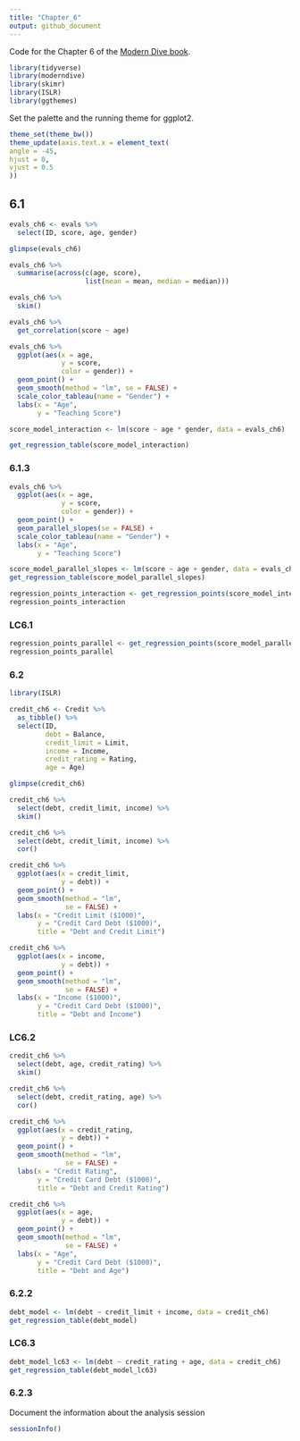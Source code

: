 ```yaml
---
title: "Chapter_6"
output: github_document
---
```


Code for the Chapter 6 of the [Modern Dive book](https://moderndive.com/6-regression.html#regression).

```r
library(tidyverse)
library(moderndive)
library(skimr)
library(ISLR)
library(ggthemes)
```

Set the palette and the running theme for ggplot2.

```r
theme_set(theme_bw())
theme_update(axis.text.x = element_text(
angle = -45,
hjust = 0,
vjust = 0.5
))
```

## 6.1

```r
evals_ch6 <- evals %>%
  select(ID, score, age, gender)

glimpse(evals_ch6)
```

```r
evals_ch6 %>%
  summarise(across(c(age, score),
                   list(mean = mean, median = median)))
```
```r
evals_ch6 %>%
  skim()
```
```r
evals_ch6 %>%
  get_correlation(score ~ age)
```
```r
evals_ch6 %>%
  ggplot(aes(x = age, 
             y = score,
             color = gender)) +
  geom_point() +
  geom_smooth(method = "lm", se = FALSE) +
  scale_color_tableau(name = "Gender") +
  labs(x = "Age",
       y = "Teaching Score")
```
```r
score_model_interaction <- lm(score ~ age * gender, data = evals_ch6)

get_regression_table(score_model_interaction)
```

### 6.1.3
```r
evals_ch6 %>%
  ggplot(aes(x = age, 
             y = score,
             color = gender)) +
  geom_point() +
  geom_parallel_slopes(se = FALSE) +
  scale_color_tableau(name = "Gender") +
  labs(x = "Age",
       y = "Teaching Score")
```
```r
score_model_parallel_slopes <- lm(score ~ age + gender, data = evals_ch6)
get_regression_table(score_model_parallel_slopes)
```
```r
regression_points_interaction <- get_regression_points(score_model_interaction)
regression_points_interaction
```
### LC6.1
```r
regression_points_parallel <- get_regression_points(score_model_parallel_slopes)
regression_points_parallel
```
### 6.2
```r
library(ISLR)

credit_ch6 <- Credit %>% 
  as_tibble() %>%
  select(ID, 
         debt = Balance,
         credit_limit = Limit,
         income = Income,
         credit_rating = Rating,
         age = Age)

glimpse(credit_ch6)
```
```r
credit_ch6 %>%
  select(debt, credit_limit, income) %>%
  skim()
```
```r
credit_ch6 %>%
  select(debt, credit_limit, income) %>%
  cor()
```
```r
credit_ch6 %>%
  ggplot(aes(x = credit_limit,
             y = debt)) +
  geom_point() +
  geom_smooth(method = "lm",
              se = FALSE) +
  labs(x = "Credit Limit ($1000)",
       y = "Credit Card Debt ($1000)",
       title = "Debt and Credit Limit")

credit_ch6 %>%
  ggplot(aes(x = income,
             y = debt)) +
  geom_point() +
  geom_smooth(method = "lm",
              se = FALSE) +
  labs(x = "Income ($1000)",
       y = "Credit Card Debt ($1000)",
       title = "Debt and Income")
```
### LC6.2
```r
credit_ch6 %>%
  select(debt, age, credit_rating) %>%
  skim()
```
```r
credit_ch6 %>%
  select(debt, credit_rating, age) %>%
  cor()
```

```r
credit_ch6 %>%
  ggplot(aes(x = credit_rating,
             y = debt)) +
  geom_point() +
  geom_smooth(method = "lm",
              se = FALSE) +
  labs(x = "Credit Rating",
       y = "Credit Card Debt ($1000)",
       title = "Debt and Credit Rating")

credit_ch6 %>%
  ggplot(aes(x = age,
             y = debt)) +
  geom_point() +
  geom_smooth(method = "lm",
              se = FALSE) +
  labs(x = "Age",
       y = "Credit Card Debt ($1000)",
       title = "Debt and Age")
```

### 6.2.2

```r
debt_model <- lm(debt ~ credit_limit + income, data = credit_ch6)
get_regression_table(debt_model)
```

### LC6.3
```r
debt_model_lc63 <- lm(debt ~ credit_rating + age, data = credit_ch6)
get_regression_table(debt_model_lc63)
```
### 6.2.3

Document the information about the analysis session

```r
sessionInfo()
```
